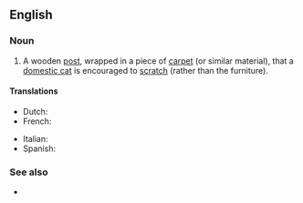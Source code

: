 ==English==

===Noun===
{{wikipedia}}
{{en-noun}}

# A wooden [[post]], wrapped in a piece of [[carpet]] (or similar material), that a [[domestic cat]] is encouraged to [[scratch]] (rather than the furniture).

====Translations====
{{trans-top|wooden post that a cat scratches}}
* Dutch: {{t|nl|krabpaal|m}}
* French: {{t+|fr|griffoir|m}}
{{trans-mid}}
* Italian: {{t|it|grattatoio|m}}
* Spanish: {{t|es|rascador|m}}
{{trans-bottom}}

===See also===
* {{l|en|cat tree}}